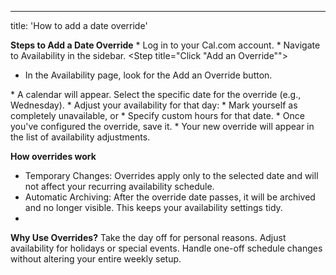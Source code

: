 ---
title: 'How to add a date override'

**Steps to Add a Date Override**
<Steps>
  <Step title="Access Your Availability Settings">
    * Log in to your Cal.com account.
    * Navigate to Availability in the sidebar. 
    </Step>
  <Step title="Click "Add an Override"">
* In the Availability page, look for the Add an Override button.
</Step>
  <Step title="Choose the Date">
* A calendar will appear. Select the specific date for the override (e.g., Wednesday).
</Step>
  <Step title="Set the Override Preferences">
* Adjust your availability for that day:
* Mark yourself as completely unavailable, or
* Specify custom hours for that date.
</Step>
  <Step title="Save the Override">
* Once you've configured the override, save it.
* Your new override will appear in the list of availability adjustments.
</Step>
</Steps>

**How overrides work**
* Temporary Changes: Overrides apply only to the selected date and will not affect your recurring availability schedule.
* Automatic Archiving: After the override date passes, it will be archived and no longer visible. This keeps your availability settings tidy.
* 
**Why Use Overrides?**
Take the day off for personal reasons.
Adjust availability for holidays or special events.
Handle one-off schedule changes without altering your entire weekly setup.


